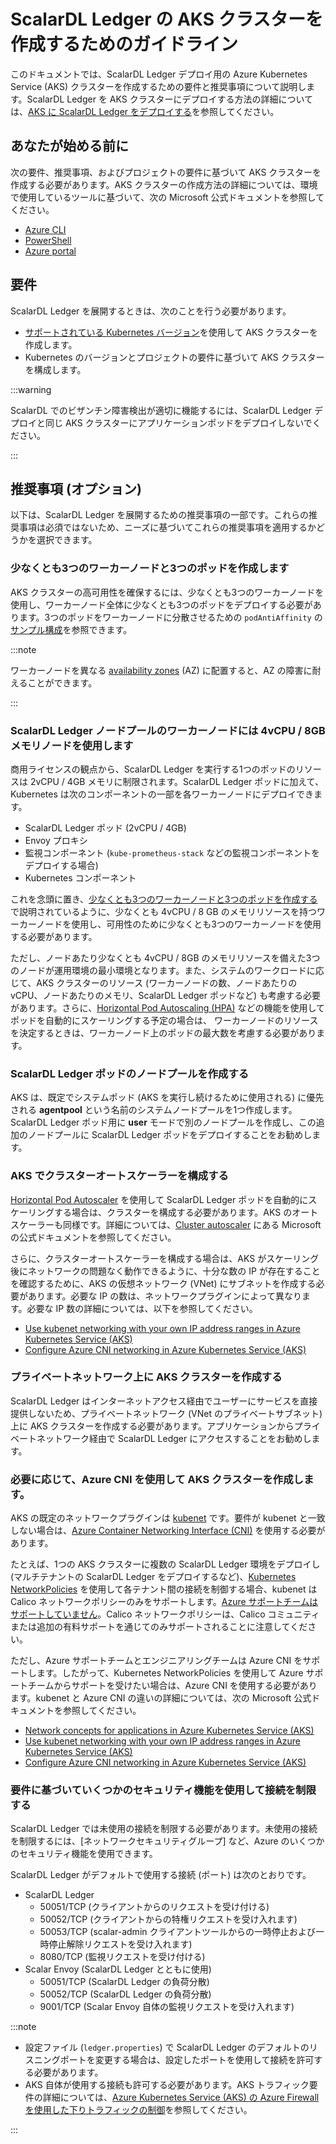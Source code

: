 ---
---

# ScalarDL Ledger の AKS クラスターを作成するためのガイドライン


<TranslationBanner />

このドキュメントでは、ScalarDL Ledger デプロイ用の Azure Kubernetes Service (AKS) クラスターを作成するための要件と推奨事項について説明します。ScalarDL Ledger を AKS クラスターにデプロイする方法の詳細については、[AKS に ScalarDL Ledger をデプロイする](ManualDeploymentGuideScalarDLOnAKS.mdx)を参照してください。

## あなたが始める前に

次の要件、推奨事項、およびプロジェクトの要件に基づいて AKS クラスターを作成する必要があります。AKS クラスターの作成方法の詳細については、環境で使用しているツールに基づいて、次の Microsoft 公式ドキュメントを参照してください。

* [Azure CLI](https://learn.microsoft.com/en-us/azure/aks/learn/quick-kubernetes-deploy-cli)
* [PowerShell](https://learn.microsoft.com/en-us/azure/aks/learn/quick-kubernetes-deploy-powershell)
* [Azure portal](https://learn.microsoft.com/en-us/azure/aks/learn/quick-kubernetes-deploy-portal)

## 要件

ScalarDL Ledger を展開するときは、次のことを行う必要があります。

* [サポートされている Kubernetes バージョン](https://scalardb.scalar-labs.com/docs/latest/requirements/#kubernetes)を使用して AKS クラスターを作成します。
* Kubernetes のバージョンとプロジェクトの要件に基づいて AKS クラスターを構成します。

:::warning

ScalarDL でのビザンチン障害検出が適切に機能するには、ScalarDL Ledger デプロイと同じ AKS クラスターにアプリケーションポッドをデプロイしないでください。

:::

## 推奨事項 (オプション)

以下は、ScalarDL Ledger を展開するための推奨事項の一部です。これらの推奨事項は必須ではないため、ニーズに基づいてこれらの推奨事項を適用するかどうかを選択できます。

### 少なくとも3つのワーカーノードと3つのポッドを作成します

AKS クラスターの高可用性を確保するには、少なくとも3つのワーカーノードを使用し、ワーカーノード全体に少なくとも3つのポッドをデプロイする必要があります。3つのポッドをワーカーノードに分散させるための `podAntiAffinity` の [サンプル構成](https://github.com/scalar-labs/scalar-kubernetes/blob/master/conf/scalardl-custom-values.yaml)を参照できます。

:::note

ワーカーノードを異なる [availability zones](https://learn.microsoft.com/en-us/azure/availability-zones/az-overview) (AZ) に配置すると、AZ の障害に耐えることができます。

:::

### ScalarDL Ledger ノードプールのワーカーノードには 4vCPU / 8GB メモリノードを使用します

商用ライセンスの観点から、ScalarDL Ledger を実行する1つのポッドのリソースは 2vCPU / 4GB メモリに制限されます。ScalarDL Ledger ポッドに加えて、Kubernetes は次のコンポーネントの一部を各ワーカーノードにデプロイできます。

* ScalarDL Ledger ポッド (2vCPU / 4GB)
* Envoy プロキシ
* 監視コンポーネント (`kube-prometheus-stack` などの監視コンポーネントをデプロイする場合)
* Kubernetes コンポーネント

これを念頭に置き、[少なくとも3つのワーカーノードと3つのポッドを作成する](#create-at-least-three-worker-nodes-and-three-pods)で説明されているように、少なくとも 4vCPU / 8 GB のメモリリソースを持つワーカーノードを使用し、可用性のために少なくとも3つのワーカーノードを使用する必要があります。

ただし、ノードあたり少なくとも 4vCPU / 8GB のメモリリソースを備えた3つのノードが運用環境の最小環境となります。また、システムのワークロードに応じて、AKS クラスターのリソース (ワーカーノードの数、ノードあたりの vCPU、ノードあたりのメモリ、ScalarDL Ledger ポッドなど) も考慮する必要があります。さらに、[Horizontal Pod Autoscaling (HPA)](https://kubernetes.io/docs/tasks/run-application/horizontal-pod-autoscale/) などの機能を使用してポッドを自動的にスケーリングする予定の場合は、 ワーカーノードのリソースを決定するときは、ワーカーノード上のポッドの最大数を考慮する必要があります。

### ScalarDL Ledger ポッドのノードプールを作成する

AKS は、既定でシステムポッド (AKS を実行し続けるために使用される) に優先される **agentpool** という名前のシステムノードプールを1つ作成します。ScalarDL Ledger ポッド用に **user** モードで別のノードプールを作成し、この追加のノードプールに ScalarDL Ledger ポッドをデプロイすることをお勧めします。

### AKS でクラスターオートスケーラーを構成する

[Horizontal Pod Autoscaler](https://learn.microsoft.com/en-us/azure/aks/concepts-scale#horizontal-pod-autoscaler) を使用して ScalarDL Ledger ポッドを自動的にスケーリングする場合は、クラスターを構成する必要があります。AKS のオートスケーラーも同様です。詳細については、[Cluster autoscaler](https://learn.microsoft.com/en-us/azure/aks/concepts-scale#cluster-autoscaler) にある Microsoft の公式ドキュメントを参照してください。

さらに、クラスターオートスケーラーを構成する場合は、AKS がスケーリング後にネットワークの問題なく動作できるように、十分な数の IP が存在することを確認するために、AKS の仮想ネットワーク (VNet) にサブネットを作成する必要があります。必要な IP の数は、ネットワークプラグインによって異なります。必要な IP 数の詳細については、以下を参照してください。

* [Use kubenet networking with your own IP address ranges in Azure Kubernetes Service (AKS)](https://learn.microsoft.com/en-us/azure/aks/configure-kubenet)
* [Configure Azure CNI networking in Azure Kubernetes Service (AKS)](https://learn.microsoft.com/en-us/azure/aks/configure-azure-cni)

### プライベートネットワーク上に AKS クラスターを作成する

ScalarDL Ledger はインターネットアクセス経由でユーザーにサービスを直接提供しないため、プライベートネットワーク (VNet のプライベートサブネット) 上に AKS クラスターを作成する必要があります。アプリケーションからプライベートネットワーク経由で ScalarDL Ledger にアクセスすることをお勧めします。

### 必要に応じて、Azure CNI を使用して AKS クラスターを作成します。

AKS の既定のネットワークプラグインは [kubenet](https://learn.microsoft.com/en-us/azure/aks/configure-kubenet) です。要件が kubenet と一致しない場合は、[Azure Container Networking Interface (CNI)](https://learn.microsoft.com/en-us/azure/aks/configure-azure-cni) を使用する必要があります。

たとえば、1つの AKS クラスターに複数の ScalarDL Ledger 環境をデプロイし (マルチテナントの ScalarDL Ledger をデプロイするなど)、[Kubernetes NetworkPolicies](https://kubernetes.io/docs/concepts/services-networking/network-policies/) を使用して各テナント間の接続を制御する場合、kubenet は Calico ネットワークポリシーのみをサポートします。[Azure サポートチームはサポートしていません](https://learn.microsoft.com/en-us/azure/aks/use-network-policies#differences-between-azure-network-policy-manager-and-calico-network-policy-and-their-capabilities)。Calico ネットワークポリシーは、Calico コミュニティまたは追加の有料サポートを通じてのみサポートされることに注意してください。

ただし、Azure サポートチームとエンジニアリングチームは Azure CNI をサポートします。したがって、Kubernetes NetworkPolicies を使用して Azure サポートチームからサポートを受けたい場合は、Azure CNI を使用する必要があります。kubenet と Azure CNI の違いの詳細については、次の Microsoft 公式ドキュメントを参照してください。

* [Network concepts for applications in Azure Kubernetes Service (AKS)](https://learn.microsoft.com/en-us/azure/aks/concepts-network)
* [Use kubenet networking with your own IP address ranges in Azure Kubernetes Service (AKS)](https://learn.microsoft.com/en-us/azure/aks/configure-kubenet)
* [Configure Azure CNI networking in Azure Kubernetes Service (AKS)](https://learn.microsoft.com/en-us/azure/aks/configure-azure-cni)

### 要件に基づいていくつかのセキュリティ機能を使用して接続を制限する

ScalarDL Ledger では未使用の接続を制限する必要があります。未使用の接続を制限するには、[ネットワークセキュリティグループ] など、Azure のいくつかのセキュリティ機能を使用できます。

ScalarDL Ledger がデフォルトで使用する接続 (ポート) は次のとおりです。

* ScalarDL Ledger
  * 50051/TCP (クライアントからのリクエストを受け付ける)
  * 50052/TCP (クライアントからの特権リクエストを受け入れます)
  * 50053/TCP (scalar-admin クライアントツールからの一時停止および一時停止解除リクエストを受け入れます)
  * 8080/TCP (監視リクエストを受け付ける)
* Scalar Envoy (ScalarDL Ledger とともに使用)
  * 50051/TCP (ScalarDL Ledger の負荷分散)
  * 50052/TCP (ScalarDL Ledger の負荷分散)
  * 9001/TCP (Scalar Envoy 自体の監視リクエストを受け入れます)

:::note

- 設定ファイル (`ledger.properties`) で ScalarDL Ledger のデフォルトのリスニングポートを変更する場合は、設定したポートを使用して接続を許可する必要があります。
- AKS 自体が使用する接続も許可する必要があります。AKS トラフィック要件の詳細については、[Azure Kubernetes Service (AKS) の Azure Firewall を使用した下りトラフィックの制御](https://learn.microsoft.com/en-us/azure/aks/limit-egress-traffic)を参照してください。

:::
